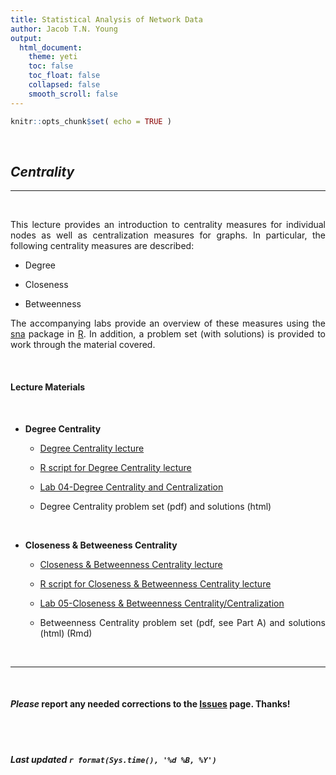 ```yaml
---
title: Statistical Analysis of Network Data
author: Jacob T.N. Young
output: 
  html_document:
    theme: yeti
    toc: false
    toc_float: false
    collapsed: false
    smooth_scroll: false
---
```


<style>
body {
text-align: justify}
</style>

```r
knitr::opts_chunk$set( echo = TRUE )
```


<br>

## *Centrality*

----

<br>

This lecture provides an introduction to centrality measures for individual nodes as well as centralization measures for graphs. In particular, the following centrality measures are described:  

  + Degree  
  
  + Closeness  
  
  + Betweenness
  
The accompanying labs provide an overview of these measures using the [sna](https://cran.r-project.org/web/packages/sna/index.html) package in [R](http://cran.r-project.org/). In addition, a problem set (with solutions) is provided to work through the material covered.

<br>

#### Lecture Materials  

<br>

  + **Degree Centrality**
  
    + [Degree Centrality lecture](../lectures/lecture-04-degree-centrality.pdf) 
  
    + [R script for Degree Centrality lecture](../lecture_syntax/lecture-syntax-04-degree-centrality.R)
  
    + [Lab 04-Degree Centrality and Centralization ](../labs/lab-04-degree-centrality.html)
  
    + Degree Centrality problem set (pdf) and solutions (html)
  
  <br>

  + **Closeness & Betweeness Centrality**
  
    + [Closeness & Betweenness Centrality lecture](../lectures/lecture-05-close-between-centrality.pdf)
    
    + [R script for Closeness & Betweenness Centrality lecture](../lecture_syntax/lecture-syntax-05-close-between-centrality.R)
  
    + [Lab 05-Closeness & Betweenness Centrality/Centralization](../labs/lab-05-close-between-centrality.html)  
  
    + Betweenness Centrality problem set (pdf, see Part A) and solutions (html) (Rmd)

<br>

____

<br>

#### ***Please*** report any needed corrections to the [Issues](https://github.com/jacobtnyoung/SAND/issues/new) page. Thanks!

<br>
<br>


###### ***Last updated `r format(Sys.time(), '%d %B, %Y')`***